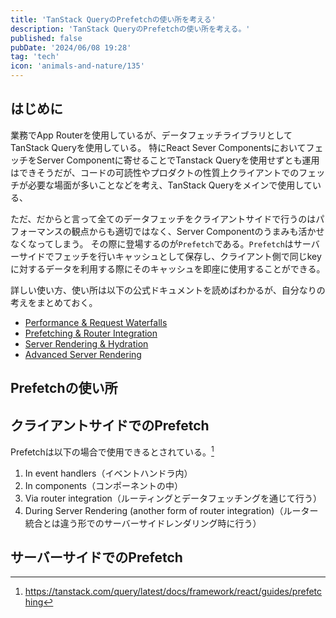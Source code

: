 ```yaml
---
title: 'TanStack QueryのPrefetchの使い所を考える'
description: 'TanStack QueryのPrefetchの使い所を考える。'
published: false
pubDate: '2024/06/08 19:28'
tag: 'tech'
icon: 'animals-and-nature/135'
---
```


## はじめに

業務でApp Routerを使用しているが、データフェッチライブラリとしてTanStack Queryを使用している。
特にReact Sever ComponentsにおいてフェッチをServer Componentに寄せることでTanstack Queryを使用せずとも運用はできそうだが、コードの可読性やプロダクトの性質上クライアントでのフェッチが必要な場面が多いことなどを考え、TanStack Queryをメインで使用している、

ただ、だからと言って全てのデータフェッチをクライアントサイドで行うのはパフォーマンスの観点からも適切ではなく、Server Componentのうまみも活かせなくなってしまう。
その際に登場するのが`Prefetch`である。`Prefetch`はサーバーサイドでフェッチを行いキャッシュとして保存し、クライアント側で同じkeyに対するデータを利用する際にそのキャッシュを即座に使用することができる。

詳しい使い方、使い所は以下の公式ドキュメントを読めばわかるが、自分なりの考えをまとめておく。
- [Performance & Request Waterfalls](https://tanstack.com/query/latest/docs/framework/react/guides/request-waterfalls)
- [Prefetching & Router Integration](https://tanstack.com/query/latest/docs/framework/react/guides/prefetching)
- [Server Rendering & Hydration](https://tanstack.com/query/latest/docs/framework/react/guides/ssr)
- [Advanced Server Rendering](https://tanstack.com/query/latest/docs/framework/react/guides/advanced-ssr)

## Prefetchの使い所
## クライアントサイドでのPrefetch

Prefetchは以下の場合で使用できるとされている。[^1]
1. In event handlers（イベントハンドラ内）
2. In components（コンポーネントの中）
3. Via router integration（ルーティングとデータフェッチングを通じて行う）
4. During Server Rendering (another form of router integration)（ルーター統合とは違う形でのサーバーサイドレンダリング時に行う）

## サーバーサイドでのPrefetch


[^1]: https://tanstack.com/query/latest/docs/framework/react/guides/prefetching